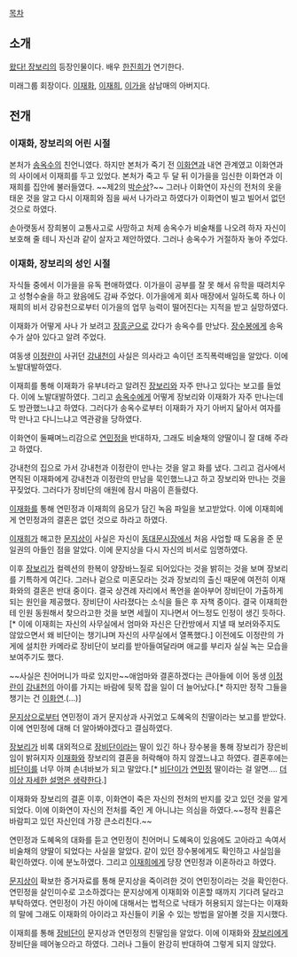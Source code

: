 [[목차]]
== 소개 ==
[[왔다! 장보리]]의 등장인물이다. 배우 [[한진희]]가 연기한다.

미래그룹 회장이다. [[이재화]], [[이재희(왔다! 장보리)|이재희]], [[이가을]] 삼남매의 아버지다.

== 전개 ==
=== 이재화, 장보리의 어린 시절 ===
본처가 [[송옥수]]의 친언니였다. 하지만 본처가 죽기 전 [[이화연]]과 내연 관계였고 이화연과의 사이에서 이재희를 두고 있었다. 본처가 죽고 두 달 뒤 이가을을 임신한 이화연과 이재희를 집안에 불러들였다. ~~제2의 [[박순상]]?~~ 그러나 이화연이 자신의 전처의 옷을 태운 것을 알고 다시 이재희와 짐을 싸서 나가라고 하였다가 이화연이 빌고 빌어서 없던 것으로 하였다.

손아랫동서 장희봉이 교통사고로 사망하고 처제 송옥수가 비술채를 나오려 하자 자신이 보호해 줄 테니 자신과 같이 살자고 제안하였다. 그러나 송옥수가 거절하자 놓아 주었다.

=== 이재화, 장보리의 성인 시절 ===
자식들 중에서 이가을을 유독 편애하였다. 이가을이 공부를 잘 못 해서 유학을 때려치우고 성형수술을 하고 왔음에도 감싸 주었다. 이가을에게 회사 매장에서 일하도록 하나 이재희의 비서 강유천으로부터 이가을의 업무 능력이 떨어진다는 지적을 받고 실망하였다.

이재화가 어떻게 사나 가 보려고 [[장흥군]]으로 갔다가 송옥수를 만났다. [[장수봉]]에게 송옥수가 살아 있다고 알려 주었다.

여동생 [[이정란]]이 사귀던 [[강내천]]이 사실은 의사라고 속이던 조직폭력배임을 알았다. 이에 노발대발하였다.

이재희를 통해 이재화가 유부녀라고 알려진 [[장보리]]와 자주 만나고 있다는 보고를 들었다. 이에 노발대발하였다. 그리고 [[송옥수]]에게 어떻게 장보리와 이재화가 자주 만나는데도 방관했느냐고 하였다. 그러다가 송옥수로부터 이재화가 자기 아버지 닮아서 여자를 막 만나고 다니느냐고 역관광을 당하였다.

이화연이 둘째며느리감으로 [[연민정]]을 반대하자, 그래도 비술채의 양딸이니 잘 대해 주라고 하였다.

강내천의 집으로 가서 강내천과 이정란이 만나는 것을 알고 화를 냈다. 그리고 검사에서 면직된 이재화에게 강내천과 이정란의 만남을 묵인했느냐고 하고 장보리와 만나는 것을 꾸짖었다. 그러다가 장비단의 애원에 잠시 마음이 흔들렸다.

[[이재화]]를 통해 연민정과 이재희의 음모가 담긴 녹음 파일을 보고받았다. 이에 이재희에게 연민정과의 결혼은 없던 것으로 하라고 하였다.

[[이재희(왔다! 장보리)|이재희]]가 해고한 [[문지상]]이 사실은 자신이 [[동대문시장]]에서 처음 사업할 때 도움을 준 문일권의 아들인 점을 알았다. 이에 문지상을 다시 자신의 비서로 임명하였다.

이후 [[장보리]]가 컬렉션의 한복이 양장바느질로 되어있다는 것을 밝히는 것을 보며 장보리를 기특하게 여긴다. 그러나 겉으로 미혼모라는 것과 장보리의 출신 때문에 여전히 이재화와의 결혼은 반대 중이다. 결국 상견례 자리에서 폭언을 쏟아부어 장비단이 가출하게 되는 원인을 제공했다. 장비단이 사라졌다는 소식을 들은 후 자책 중이다. 결국 이재희한테 인원 동원해서 찾으라고한 것을 보면 세월이 지나면서 어느정도 인정이 생긴 듯하다.[* 이에 이재희는 자신의 사무실에서 엄마와 자신은 단칸방에서 지낼 때 보러와주지도 않았으면서 왜 비단이는 챙기냐며 자신의 사무실에서 열폭했다.] 이전에도 이정란의 가게에 설치한 카메라로 장비단이 보리를 받아들여달라며 애교를 부리자 실실 녹는 모습을 보여주기도 했다.

~~사실은 친어머니가 따로 있지만~~애엄마와 결혼하겠다는 큰아들에 이어 동생 [[이정란]]이 [[강내천]]의 아이를 가지는 바람에 뒷목 잡을 일이 더 늘어났다.[* 하지만 정작 그들을 챙기는 건 [[이화연]].(...)]

[[문지상]]으로부터 연민정이 과거 문지상과 사귀었고 도혜옥의 친딸이라는 보고를 받았다. 이에 연민정에 대해 더 알아봐야겠다고 결심하였다.

[[장보리]]가 비록 대외적으로 [[장비단]]이라는 딸이 있긴 하나 장수봉을 통해 장보리가 장은비임이 밝혀지자 [[이재화]]와 장보리의 결혼을 허락해야 하지 않겠느냐고 하였다. 결혼후에는 [[장비단|비단이]]를 너무 아껴 손녀바보가 되고 말았다.[* [[장비단|비단이]]가 [[연민정]] 딸이라는 걸 알면.... [[더 이상 자세한 설명은 생략한다]].] 

이재화와 장보리의 결혼 이후, 이화연이 죽은 자신의 전처의 반지를 갖고 있던 것을 알게 되었다. 이에 이화연이 자신의 전처를 죽인 게 아니냐는 의심을 하였다.~~정작 원흉은 바람피고 있던 자신인데 가장 큰소리친다.~~

연민정과 도혜옥의 대화를 듣고 연민정이 친어머니 도혜옥이 있음에도 고아라고 속여서 비술채의 양딸이 되었다는 사실을 알았다. 같이 있던 장수봉에게도 확인하고 사실임을 확인하였다. 이에 분노하였다. 그리고 [[이재희(왔다! 장보리)|이재희]]에게 당장 연민정과 이혼하라고 하였다.

[[문지상]]이 확보한 증거자료를 통해 문지상을 죽이려한 것이 연민정이라는 것을 확인한다. 연민정을 살인미수로 고소하겠다는 문지상에게 이재희와 이혼할 때까지 기다려 달라고 부탁하였다. 연민정이 가진 아이에 대해서는 법적으로 낙태가 허용되지 않는다는 이재화의 말에 그래도 이재화의 아이라고 자신들이 키울 수 있는 방법을 알아볼 것을 지시했다. 

이재희를 통해 [[장비단]]이 문지상과 연민정의 친딸임을 알았다. 이에 이재화와 [[장보리]]에게 장비단을 떼어놓으라고 하였다. 그러나 그들이 완강히 반대하여 그렇게 되지 않았다.
